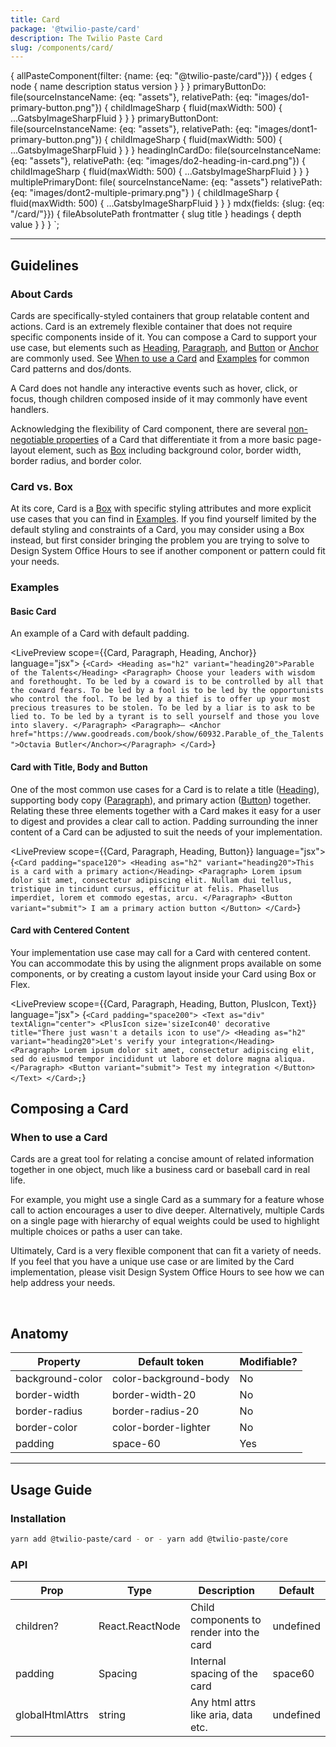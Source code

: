 ```yaml
---
title: Card
package: '@twilio-paste/card'
description: The Twilio Paste Card
slug: /components/card/
---
```



  {
    allPasteComponent(filter: {name: {eq: "@twilio-paste/card"}}) {
      edges {
        node {
          name
          description
          status
          version
        }
      }
    }
    primaryButtonDo: file(sourceInstanceName: {eq: "assets"}, relativePath: {eq: "images/do1-primary-button.png"}) {
      childImageSharp {
        fluid(maxWidth: 500) {
          ...GatsbyImageSharpFluid
        }
      }
    }
    primaryButtonDont: file(sourceInstanceName: {eq: "assets"}, relativePath: {eq: "images/dont1-primary-button.png"}) {
      childImageSharp {
        fluid(maxWidth: 500) {
          ...GatsbyImageSharpFluid
        }
      }
    }
    headingInCardDo: file(sourceInstanceName: {eq: "assets"}, relativePath: {eq: "images/do2-heading-in-card.png"}) {
      childImageSharp {
        fluid(maxWidth: 500) {
          ...GatsbyImageSharpFluid
        }
      }
    }
    multiplePrimaryDont: file(
      sourceInstanceName: {eq: "assets"}
      relativePath: {eq: "images/dont2-multiple-primary.png"}
    ) {
      childImageSharp {
        fluid(maxWidth: 500) {
          ...GatsbyImageSharpFluid
        }
      }
    }
    mdx(fields: {slug: {eq: "/card/"}}) {
      fileAbsolutePath
      frontmatter {
        slug
        title
      }
      headings {
        depth
        value
      }
    }
  }
`;

<ComponentHeader
  name="Card"
  categoryRoute={SidebarCategoryRoutes.COMPONENTS}
  githubUrl="https://github.com/twilio-labs/paste/blob/main/packages/paste-core/components/card/"
  storybookUrl="https://twilio-labs.github.io/paste/?path=/story/components-card--default"
  abstractUrl="https://share.goabstract.com/6a1699c0-a54a-47fc-9a4e-84d23b4e42fc?"
  data={props.data.allPasteComponent.edges}
/>

---

<contentwrapper>

<PageAside data={props.data.mdx} />

<content>

## Guidelines

### About Cards

Cards are specifically-styled containers that group relatable content and actions. Card is an extremely
flexible container that does not require specific components inside of it. You can compose a Card to support your use case,
but elements such as [Heading](/components/heading), [Paragraph](/components/paragraph), and [Button](/components/button) or [Anchor](/components/anchor) are commonly used.
See [When to use a Card](#when-to-use-a-card) and [Examples](#examples) for common Card patterns and dos/donts.

A Card does not handle any interactive events such as hover, click, or focus, though children
composed inside of it may commonly have event handlers.

Acknowledging the flexibility of Card component, there are several [non-negotiable properties](#anatomy)
of a Card that differentiate it from a more basic page-layout element, such as [Box](/primitives/box) including background color, border width, border radius, and border color.

### Card vs. Box

At its core, Card is a [Box](/primitives/box) with specific styling attributes and more explicit use cases that you can find in [Examples](#examples).
If you find yourself limited by the default styling and constraints of a Card, you may consider using a Box instead,
but first consider bringing the problem you are trying to solve
to Design System Office Hours to see if another component or pattern could fit your needs.

### Examples

#### Basic Card

An example of a Card with default padding.

<LivePreview scope={{Card, Paragraph, Heading, Anchor}} language="jsx">
  {`<Card>
  <Heading as="h2" variant="heading20">Parable of the Talents</Heading>
  <Paragraph>
    Choose your leaders with wisdom and forethought. To be led by a coward is to be controlled by all that the coward fears. To be led by a fool is to be led by the opportunists who control the fool. To be led by a thief is to offer up your most precious treasures to be stolen. To be led by a liar is to ask to be lied to. To be led by a tyrant is to sell yourself and those you love into slavery.
  </Paragraph>
  <Paragraph>— <Anchor href="https://www.goodreads.com/book/show/60932.Parable_of_the_Talents">Octavia Butler</Anchor></Paragraph>
</Card>`}
</LivePreview>

#### Card with Title, Body and Button

One of the most common use cases for a Card is to relate a title ([Heading](/components/heading)), supporting body copy ([Paragraph](/components/paragraph)),
and primary action ([Button](/components/button)) together. Relating these three elements together with a Card makes it easy for a user to
digest and provides a clear call to action. Padding surrounding the inner content of a Card can be
adjusted to suit the needs of your implementation.

<LivePreview scope={{Card, Paragraph, Heading, Button}} language="jsx">
  {`<Card padding="space120">
  <Heading as="h2" variant="heading20">This is a card with a primary action</Heading>
  <Paragraph>
    Lorem ipsum dolor sit amet, consectetur adipiscing elit. Nullam dui tellus, tristique in tincidunt cursus, efficitur
    at felis. Phasellus imperdiet, lorem et commodo egestas, arcu.
  </Paragraph>
  <Button variant="submit"> I am a primary action button </Button>
</Card>`}
</LivePreview>

#### Card with Centered Content

Your implementation use case may call for a Card with centered content. You can accommodate this by
using the alignment props available on some components, or by creating a custom layout inside your
Card using Box or Flex.

<LivePreview scope={{Card, Paragraph, Heading, Button, PlusIcon, Text}} language="jsx">
  {`<Card padding="space200">
  <Text as="div" textAlign="center">
    <PlusIcon size='sizeIcon40' decorative title="There just wasn't a details icon to use"/>
    <Heading as="h2" variant="heading20">Let's verify your integration</Heading>
    <Paragraph>
      Lorem ipsum dolor sit amet, consectetur adipiscing elit, sed do eiusmod tempor incididunt ut labore et dolore
      magna aliqua.
    </Paragraph>
    <Button variant="submit"> Test my integration </Button>
  </Text>
</Card>;`}
</LivePreview>

## Composing a Card

### When to use a Card

Cards are a great tool for relating a concise amount of related information together in one object, much like a business card or baseball card in real life.

For example, you might use a single Card as a summary for a feature whose call to action encourages a user to dive deeper. Alternatively, multiple Cards on a single page with hierarchy of equal weights could be used to highlight multiple choices or paths a user can take.

Ultimately, Card is a very flexible component that can fit a variety of needs. If you feel that you have a unique use case or are limited by the Card implementation, please visit Design System Office Hours to see how we can help address your needs.

<DoDont>
  <Do
    title="Do"
    body="Have a clear call to action when including Buttons. Avoid including more than one primary and one secondary button."
    preview={false}
  >
    <Img fluid={props.data.primaryButtonDo.childImageSharp.fluid} />
  </Do>
  <Dont title="Don't" body="Don’t put multiple primary actions in a Card" preview={false}>
    <Img fluid={props.data.primaryButtonDont.childImageSharp.fluid} />
  </Dont>
</DoDont>

<DoDont>
  <Do
    title="Do"
    body="Use a Heading in your Card that appropriately reflects the information architecture of the page."
    preview={false}
  >
    <Img fluid={props.data.headingInCardDo.childImageSharp.fluid} />
  </Do>
  <Dont title="Don't" body="Don’t use Cards to highlight multiple primary actions on a single page." preview={false}>
    <Img fluid={props.data.multiplePrimaryDont.childImageSharp.fluid} />
  </Dont>
</DoDont>

<DoDont>
  <Do title="Do" body="Use a Heading to set a clear expectation on the Card’s purpose." preview={false} />
  <Dont title="Don't" body="Don’t place multiple Heading components in a single Card." preview={false} />
</DoDont>

<DoDont>
  <Do
    title="Do"
    body="Use a consistent location on the bottom of the Card for primary actions or next steps."
    preview={false}
  />

</DoDont>

## Anatomy

| Property         | Default token         | Modifiable? |
| ---------------- | --------------------- | ----------- |
| background-color | color-background-body | No          |
| border-width     | border-width-20       | No          |
| border-radius    | border-radius-20      | No          |
| border-color     | color-border-lighter  | No          |
| padding          | space-60              | Yes         |

---

## Usage Guide

### Installation

```bash
yarn add @twilio-paste/card - or - yarn add @twilio-paste/core
```

### API

| Prop            | Type            | Description                              | Default   |
| --------------- | --------------- | ---------------------------------------- | --------- |
| children?       | React.ReactNode | Child components to render into the card | undefined |
| padding         | Spacing         | Internal spacing of the card             | space60   |
| globalHtmlAttrs | string          | Any html attrs like aria, data etc.      | undefined |

<ChangelogRevealer>
  <Changelog />
</ChangelogRevealer>

</content>

</contentwrapper>
